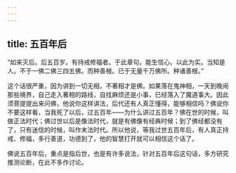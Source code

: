 ```yaml
---
---
---
```

title: 五百年后
---




“如来灭后。后五百岁。有持戒修福者。于此章句。能生信心。以此为实。当知是人。不于一佛二佛三四五佛。而种善根。已于无量千万佛所。种诸善根。”

这个话很严重，因为讲到一切无相，不著相才是佛。如果落在鬼神相，一天到晚闹那些境界，自己走入著相的路线，自找麻烦还是小事，已经落入了魔道事大。因此须菩提提出来问佛，他说你这样讲法，后代还有人真正懂得，能够相信吗？佛说你不要这样看，当我死了以后，过五百年——为什么讲过五百年？佛在世的时候，叫做正法时代；佛过世以后是像法时代，就是有佛像有经典时候；到了佛经都没有了，只有迷信的时候，叫作末法时代。所以他说，等我过世五百年后，有人真正持戒、修福，多行善道，功德到了，他的智慧打开就可以相信这个话了。

佛说五百年后，重点是指后世，也是有许多说法，针对五百年后这句话，多方研究推测论断，在此不多作讨论。